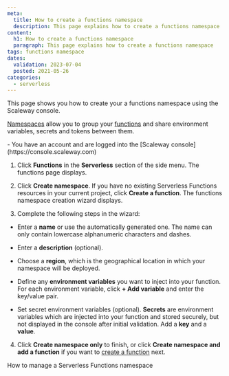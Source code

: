 ```yaml
---
meta:
  title: How to create a functions namespace
  description: This page explains how to create a functions namespace
content:
  h1: How to create a functions namespace
  paragraph: This page explains how to create a functions namespace
tags: functions namespace 
dates:
  validation: 2023-07-04
  posted: 2021-05-26
categories:
  - serverless
---
```


This page shows you how to create your a functions namespace using the Scaleway console.

[Namespaces](/serverless/functions/concepts/#namespace) allow you to group your [functions](/serverless/functions/concepts/#function) and share environment variables, secrets and tokens between them.

<Macro id="iam-requirements" />

<Message type="requirement">
  - You have an account and are logged into the [Scaleway console](https://console.scaleway.com)
</Message>

1. Click **Functions** in the **Serverless** section of the side menu. The functions page displays.

2. Click **Create namespace**. If you have no existing Serverless Functions resources in your current project, click **Create a function**. The functions namespace creation wizard displays.

3. Complete the following steps in the wizard: 

  - Enter a **name** or use the automatically generated one. The name can only contain lowercase alphanumeric characters and dashes.

  - Enter a **description** (optional). 

  - Choose a **region**, which is the geographical location in which your namespace will be deployed.

  - Define any **environment variables** you want to inject into your function. For each environment variable, click **+ Add variable** and enter the key/value pair.

  - Set secret environment variables (optional). **Secrets** are environment variables which are injected into your function and stored securely, but not displayed in the console after initial validation. Add a **key** and a **value**.

4. Click **Create namespace only** to finish, or click **Create namespace and add a function** if you want to [create a function](/serverless/functions/how-to/create-a-function/) next.

<Navigation title="See Also">
  <NextButton to="/serverless/functions/how-to/manage-a-functions-namespace/">How to manage a Serverless Functions namespace</NextButton>
</Navigation>
